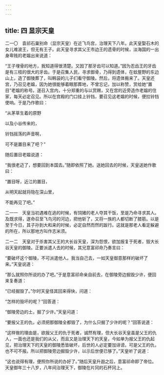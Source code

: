 ```yaml
---
---
---
```

title: 四 显宗天皇
---




二一〇　袁祁石巢别命（显宗天皇）在近飞鸟宫，治理天下八年。此天皇娶石木的女儿难波王，但无有王子。此天皇寻求其父王市边王的遗骨的时候，淡海国的一出身卑贱的老媪出来说道：

“王子埋骨的地方，我知道得很清楚。又因了那牙齿可以知道。”因为忍齿王的牙齿是有三枝的很大的牙齿。于是召集人民，寻求御骨，乃得到遗体，在蚊屋野的东边山上，造了御陵葬了，叫韩袋的儿子们看守御陵。然后，将遗体搬来了。天皇还宫，乃召见老媪，因为她很能够着眼那葬地，不曾忘记，加以称赞，赏给她“置目”老媪的称号。遂召入宫内，十分郑重的与以赏赐，又在宫的近旁造作老媪的住家，每天必定召见。所以在宫殿的门口挂上铃铛，要召见这老媪的时候，便拉铃铛使响。于是乃作歌曰：

“从茅草生着的原野

以及小谷传来的，

铃铛摇荡的声音啊，

可不是置目来了吧？”

随后置目老媪说道：

“我很老迈了，想要回到本国去。”随即依照了她。送她回去的时候，天皇送她作歌曰：

“置目呀，近江的置目，

从明天起就将隐在深山里，

不能再见了吧。”

二一一　天皇当初遇难在逃的时候，有饲猪的老人夺其干饭，至是乃命寻求其人。及既求得，遂命召至飞鸟河的河边，把他斩了，又将一族的人都切断了膝筋。以是至于今日，其子孙到大和来的时候，必定自然而然的跋行。这就是那老人看定躲避的所在，所以那地方叫作志米须。

二一二　天皇对于杀害其父王的大长谷天皇，深为怨恨，欲加报复于死者，毁大长谷天皇的御陵。正要派遣人去的时候，其兄意富祁命乃奏言曰：

“要破坏这个御陵，不可派遣他人。我当自己去，一如天皇御意那样的破坏了来。”天皇说道：

“那么就照你所说的办了吧。”于是意富祁命亲自前去，在御陵旁边掘毁少许，便回来复奏道：

“已经掘毁了。”尔时天皇怪其回来得快，问道：

“怎样的毁坏的呢？”回答道：

“御陵旁边的土，掘了少许。”天皇问道：

“要报父王的仇，必须把那御陵全都毁了，为什么只掘了少许的呢？”回答说道：

“这样做的理由是，欲报父王的仇于死者，诚然有理，但大长谷天皇虽是父王的仇人，一面也还是我们的从父，而且又是治理天下的天皇，今如单为报父王的仇起见，把治理天下的天皇的御陵悉皆破坏，后世的人必定要加诽谤。可是父王的仇，也不可不报。所以把御陵旁边掘毁少许，以示后世便已够了。”天皇听了说道：

“这也说得有理，便照你所说的办好了。”随后天皇升遐之后，意富祁命即了帝位。天皇御年三十八岁，八年间治理天下，御陵在片冈的石杯冈上。